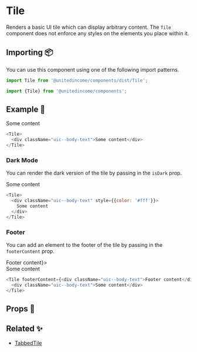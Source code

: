 
# Tile

Renders a basic UI tile which can display arbitrary content. The `Tile` component does not enforce any styles on the elements you place within it.

## Importing 📦

You can use this component using one of the following import patterns.

```javascript
import Tile from '@unitedincome/components/dist/Tile';
```

```javascript
import {Tile} from '@unitedincome/components';
```

## Example 🚀

<Preview>
  <Tile>
    <div className="uic--body-text">Some content</div>
  </Tile>
</Preview>

```javascript
<Tile>
  <div className="uic--body-text">Some content</div>
</Tile>
```

### Dark Mode

You can render the dark version of the tile by passing in the `isDark` prop.

<Preview>
  <Tile>
    <div className="uic--body-text" style={{color: '#fff'}}>
      Some content
    </div>
  </Tile>
</Preview>

```javascript
<Tile>
  <div className="uic--body-text" style={{color: '#fff'}}>
    Some content
  </div>
</Tile>
```

### Footer

You can add an element to the footer of the tile by passing in the `footerContent` prop.

<Preview>
  <Tile footerContent={<div className="uic--body-text">Footer content</div>}>
    <div className="uic--body-text">Some content</div>
  </Tile>
</Preview>

```javascript
<Tile footerContent={<div className="uic--body-text">Footer content</div>}>
  <div className="uic--body-text">Some content</div>
</Tile>
```

## Props 🔧

<Props of={Tile} />

## Related ✨

- [TabbedTile](/?path=/docs/molecules-tabbedtile--default)
